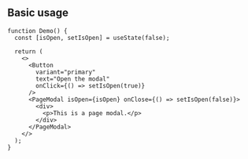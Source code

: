 
## Basic usage

<Preview>
  <Demo />
</Preview>

```tsx
function Demo() {
  const [isOpen, setIsOpen] = useState(false);

  return (
    <>
      <Button
        variant="primary"
        text="Open the modal"
        onClick={() => setIsOpen(true)}
      />
      <PageModal isOpen={isOpen} onClose={() => setIsOpen(false)}>
        <div>
          <p>This is a page modal.</p>
        </div>
      </PageModal>
    </>
  );
}
```
